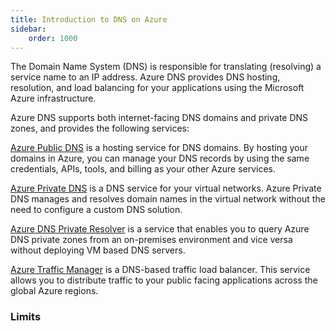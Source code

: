 ```yaml
---
title: Introduction to DNS on Azure
sidebar:
    order: 1000
---
```


The Domain Name System (DNS) is responsible for translating (resolving) a service name to an IP address. Azure DNS provides DNS hosting, resolution, and load balancing for your applications using the Microsoft Azure infrastructure.

Azure DNS supports both internet-facing DNS domains and private DNS zones, and provides the following services:

[Azure Public DNS](https://learn.microsoft.com/en-us/azure/dns/public-dns-overview) is a hosting service for DNS domains. By hosting your domains in Azure, you can manage your DNS records by using the same credentials, APIs, tools, and billing as your other Azure services.

[Azure Private DNS](https://learn.microsoft.com/en-us/azure/dns/private-dns-overview) is a DNS service for your virtual networks. Azure Private DNS manages and resolves domain names in the virtual network without the need to configure a custom DNS solution.

[Azure DNS Private Resolver](https://learn.microsoft.com/en-us/azure/dns/dns-private-resolver-overview) is a service that enables you to query Azure DNS private zones from an on-premises environment and vice versa without deploying VM based DNS servers.

[Azure Traffic Manager](https://learn.microsoft.com/en-us/azure/traffic-manager/traffic-manager-overview) is a DNS-based traffic load balancer. This service allows you to distribute traffic to your public facing applications across the global Azure regions.

### Limits
<DnsAzProvidedDnsResolverPerVmLimits />